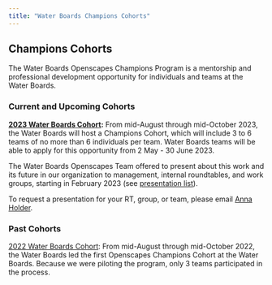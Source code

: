 ```yaml
---
title: "Water Boards Champions Cohorts"
---
```


## Champions Cohorts

The Water Boards Openscapes Champions Program is a mentorship and professional development opportunity for individuals and teams at the Water Boards.

### Current and Upcoming Cohorts

[**2023 Water Boards Cohort**](https://cawaterboarddatacenter.github.io/swrcb-openscapes/cohorts/swrcb_2023.html)**:** From mid-August through mid-October 2023, the Water Boards will host a Champions Cohort, which will include 3 to 6 teams of no more than 6 individuals per team. Water Boards teams will be able to apply for this opportunity from 2 May - 30 June 2023.

The Water Boards Openscapes Team offered to present about this work and its future in our organization to management, internal roundtables, and work groups, starting in February 2023 (see [presentation list](https://github.com/CAWaterBoardDataCenter/swrcb-openscapes/issues/15)).

To request a presentation for your RT, group, or team, please email [Anna Holder](mailto:anna.holder@waterboards.ca.gov).

### Past Cohorts

[2022 Water Boards Cohort](https://cawaterboarddatacenter.github.io/swrcb-openscapes/cohorts/swrcb_2022.html): From mid-August through mid-October 2022, the Water Boards led the first Openscapes Champions Cohort at the Water Boards. Because we were piloting the program, only 3 teams participated in the process.
